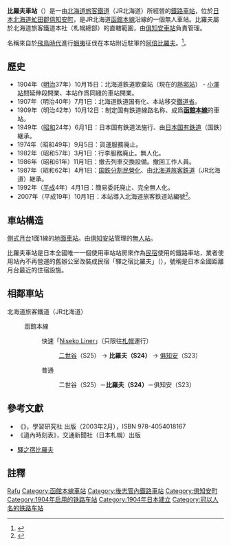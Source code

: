 {{noteTA
|T=zh-tw:比羅夫車站;zh-hk:比羅夫站;zh-cn:比罗夫站;
|1=zh-tw:比羅夫車站;zh-hk:比羅夫站;zh-cn:比罗夫站;
}}
{{日本車站資訊
|公司色 = #2cb431
|文字色 = 
|站名 = 比羅夫車站
|圖片 =Hirafu Station 2002904.jpg
|pxl = 
|圖片說明 =站前
|日文原名 =比羅夫
|平假名 =ひらふ 
|羅馬拼音 = Hirafu
|副站名 = 
|所屬公司 = [[北海道旅客鐵道|北海道旅客鐵道]]（JR北海道）
|電報略號 =ラフ
|車站編號 ={{車站編號c|#ed1c23|S24}}
|所在地 = [[北海道|北海道]][[虻田郡|虻田郡]][[俱知安町|俱知安町]]字比羅夫
|車站構造 = [[地面車站|地面車站]]
|月台配置 =1面1線
|所屬路線 = {{color|#ed1c23|■}}[[函館本線|函館本線]]
|前一站 =S25 [[二世谷車站|二世谷]]
|前一站距離 =7.0
|後一站距離=6.7
|後一站 =[[俱知安車站|俱知安]] S23
|距離 =186.6
|起點站 = [[函館車站|函館]]
|啟用年月日 = 1904年（[[明治|明治]]37年）10月15日
|廢站年月日 = 
|乘客人數= 3
|上下車人次 =
|統計年度 =2013年
|轉車 =
|備註 =無人車站
}}
'''比羅夫車站'''（{{jpn|j=比羅夫駅|hg=ひらふえき|rm=Hirafu eki|f=y}}）是一由[[北海道旅客鐵道|北海道旅客鐵道]]（JR北海道）所經營的[[鐵路車站|鐵路車站]]，位於[[日本|日本]][[北海道|北海道]][[虻田郡|虻田郡]][[俱知安町|俱知安町]]，是JR北海道[[函館本線|函館本線]]沿線的一個無人車站。比羅夫屬於北海道旅客鐵道本社（札幌總部）的直轄範圍，由[[俱知安車站|俱知安車站]]負責管理。

名稱來自於[[飛鳥時代|飛鳥時代]]進行[[蝦夷|蝦夷]]征伐在本站附近駐軍的[[阿倍比羅夫|阿倍比羅夫]]。<ref>{{Cite book|和書|title=駅名の起源 |editor=札幌鉄道局編 |year=1939 |publisher=北彊民族研究会 |id={{NDLJP|1029473}} |page=9 }}</ref>。
== 歷史 ==
* 1904年（[[明治|明治]]37年）10月15日：北海道鉄道歌棄站（現在的[[熱郛站|熱郛站]]） - [[小澤站|小澤站]]間延伸段開業、本站作爲同綫的車站開業。
* 1907年（明治40年）7月1日：北海道鉄道国有化、本站移交[[鐵道省_(日本)|鐵道省]]。
* 1909年（明治42年）10月12日：制定国有鉄道線路名称、成爲'''[[函館本線|函館本線]]'''的車站。
* 1949年（[[昭和|昭和]]24年）6月1日：日本国有鉄道法施行、由[[日本國有鐵道|日本国有鉄道]]（国鉄）継承。
* 1974年（昭和49年）9月5日：貨運服務廃止。
* 1982年（昭和57年）3月1日：行李服務廃止。無人化。
* 1986年（昭和61年）11月1日：撤去列車交換設備。撤回工作人員。
* 1987年（昭和62年）4月1日：[[國鐵分割民營化|国鉄分割民營化]]、由[[北海道旅客鉄道|北海道旅客鉄道]]（JR北海道）継承。
* 1992年（[[平成|平成]]4年）4月1日：簡易委託廃止、完全無人化。
* 2007年（平成19年）10月1日：本站導入北海道旅客鉄道站編號<ref>{{Cite press release|url=http://www.jrhokkaido.co.jp/press/2007/070912-3.pdf|format=PDF|title=站番号表示（站ナンバリング）を実施します|publisher=[[北海道旅客鉄道|北海道旅客鉄道]]|date=2007-09-12|accessdate=2014-09-06|archiveurl=https://web.archive.org/web/20070930015220/http://www.jrhokkaido.co.jp/press/2007/070912-3.pdf|archivedate=2007-09-30|dead-url=yes}}</ref>。

== 車站構造 ==
[[側式月台|側式月台]]1面1線的[[地面車站|地面車站]]。由[[俱知安站|俱知安站]]管理的[[無人站|無人站]]。

比羅夫車站是日本全國唯一一個使用車站站房來作為[[民宿|民宿]]使用的鐵路車站，業者使用站內不再營運的舊辦公室改裝成民宿「驛之宿比羅夫」（{{lang|ja|駅の宿ひらふ}}），號稱是日本全國距離月台最近的住宿設施。

==相鄰車站==
; 北海道旅客鐵道（JR北海道）
: {{color|#ed1c23|■}}函館本線
:: 快速「[[二世谷快車|Niseko Liner]]」（只限往[[札幌站|札幌]]運行）
::: [[二世谷站|二世谷]]（S25） → '''比羅夫（S24）''' → [[俱知安站|俱知安]]（S23）
:: 普通
::: 二世谷（S25）－'''比羅夫（S24）'''－俱知安（S23）

==參考文獻==
* 《{{lang|ja|JR全線・全駅舎 東日本編}}》，學習研究社 出版（2003年2月），ISBN 978-4054018167
* 《道內時刻表》，交通新聞社（日本札幌）出版
* {{ja}}[http://hirafu-eki.com/ 驛之宿比羅夫] {{Wayback|url=http://hirafu-eki.com/ |date=20110208134224 }}

==註釋==
<references/>

{{函館本線2}}

{{DEFAULTSORT:Hirafu}}
[[Category:日本鐵路車站_Hi|Rafu]]
[[Category:函館本線車站|Category:函館本線車站]]
[[Category:後志管內鐵路車站|Category:後志管內鐵路車站]]
[[Category:俱知安町|Category:俱知安町]]
[[Category:1904年启用的铁路车站|Category:1904年启用的铁路车站]]
[[Category:1904年日本建立|Category:1904年日本建立]]
[[Category:冠以人名的铁路车站|Category:冠以人名的铁路车站]]